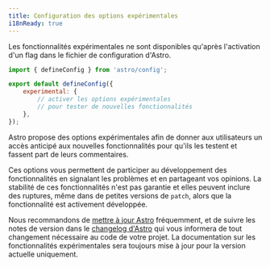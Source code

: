 ```yaml
---
title: Configuration des options expérimentales
i18nReady: true
---
```


Les fonctionnalités expérimentales ne sont disponibles qu'après l'activation d'un flag dans le fichier de configuration d'Astro.

```js title="astro.config.mjs"
import { defineConfig } from 'astro/config';

export default defineConfig({
    experimental: {
        // activer les options expérimentales
        // pour tester de nouvelles fonctionnalités
    },
});
```


Astro propose des options expérimentales afin de donner aux utilisateurs un accès anticipé aux nouvelles fonctionnalités pour qu'ils les testent et fassent part de leurs commentaires.

Ces options vous permettent de participer au développement des fonctionnalités en signalant les problèmes et en partageant vos opinions. La stabilité de ces fonctionnalités n'est pas garantie et elles peuvent inclure des ruptures, même dans de petites versions de `patch`, alors que la fonctionnalité est activement développée.

Nous recommandons de [mettre à jour Astro](/fr/upgrade-astro/#mise-à-jour-vers-la-dernière-version) fréquemment, et de suivre les notes de version dans le [changelog d'Astro](https://github.com/withastro/astro/blob/main/packages/astro/CHANGELOG.md) qui vous informera de tout changement nécessaire au code de votre projet. La documentation sur les fonctionnalités expérimentales sera toujours mise à jour pour la version actuelle uniquement.
